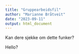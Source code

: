 ```yaml
---
title: "Gruppearbeidsfil"
author: "Marianne Bråtveit"
date: "2023-09-11"
output: html_document
---
```

Kan dere sjekke om dette funker?

Hello?
